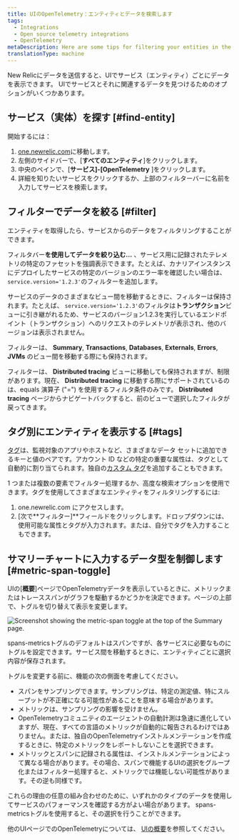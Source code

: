 ```yaml
---
title: UIのOpenTelemetry：エンティティとデータを検索します
tags:
  - Integrations
  - Open source telemetry integrations
  - OpenTelemetry
metaDescription: Here are some tips for filtering your entities in the New Relic UI.
translationType: machine
---
```



New Relicにデータを送信すると、UIでサービス（エンティティ）ごとにデータを表示できます。 UIでサービスとそれに関連するデータを見つけるためのオプションがいくつかあります。

## サービス（実体）を探す [#find-entity]

開始するには：

1. [one.newrelic.com](https://one.newrelic.com)に移動します。
2. 左側のサイドバーで、\[**すべてのエンティティ**]をクリックします。
3. 中央のペインで、\[**サービス]-\[OpenTelemetry** ]をクリックします。
4. 詳細を知りたいサービスをクリックするか、上部のフィルターバーに名前を入力してサービスを検索します。

## フィルターでデータを絞る [#filter]

エンティティを取得したら、サービスからのデータをフィルタリングすることができます。

フィルタバー**を使用してデータを絞り込む...** 、サービス用に記録されたテレメトリの特定のファセットを強調表示できます。たとえば、カナリアインスタンスにデプロイしたサービスの特定のバージョンのエラー率を確認したい場合は、 `service.version='1.2.3'`のフィルターを追加します。

サービスのデータのさまざまなビュー間を移動するときに、フィルターは保持されます。たとえば、 `service.version='1.2.3'`のフィルタは**トランザクション**ビューに引き継がれるため、サービスのバージョン1.2.3を実行しているエンドポイント（トランザクション）へのリクエストのテレメトリが表示され、他のバージョンは表示されません。

フィルターは、 **Summary**, **Transactions**, **Databases**, **Externals**, **Errors**, **JVMs** のビュー間を移動する際にも保持されます。

フィルターは、 **Distributed tracing** ビューに移動しても保持されますが、制限があります。現在、 **Distributed tracing** に移動する際にサポートされているのは、equals 演算子 ("=") を使用するフィルタ条件のみです。 **Distributed tracing** ページからナビゲートバックすると、前のビューで選択したフィルタが戻ってきます。

## タグ別にエンティティを表示する [#tags]

[タグ](https://docs.newrelic.com/docs/new-relic-solutions/new-relic-one/core-concepts/use-tags-help-organize-find-your-data/)は、監視対象のアプリやホストなど、さまざまなデータ セットに追加できるキーと値のペアです。アカウント ID などの特定の重要な属性は、タグとして自動的に割り当てられます。独自の[カスタム タグ](https://docs.newrelic.com/docs/more-integrations/open-source-telemetry-integrations/opentelemetry/best-practices/opentelemetry-best-practices-resources/tags)を追加することもできます。

1 つまたは複数の要素でフィルター処理するか、高度な検索オプションを使用できます。タグを使用してさまざまなエンティティをフィルタリングするには:

1. one.newrelic.com にアクセスします。
2. \[次で**フィルター]**フィールドをクリックします。ドロップダウンには、使用可能な属性とタグが入力されます。または、自分でタグを入力することもできます。

## サマリーチャートに入力するデータ型を制御します [#metric-span-toggle]

UIの\[**概要**]ページでOpenTelemetryデータを表示しているときに、メトリックまたはトレーススパンがグラフを駆動するかどうかを決定できます。ページの上部で、トグルを切り替えて表示を変更します。

<img
  title="Screenshot showing the metric-span toggle at the top of the Summary page."
  alt="Screenshot showing the metric-span toggle at the top of the Summary page."
  src={metricSpanToggleSummary}
/>

spans-metricsトグルのデフォルトはスパンですが、各サービスに必要なものにトグルを設定できます。サービス間を移動するときに、エンティティごとに選択内容が保存されます。

トグルを変更する前に、機能の次の側面を考慮してください。

* スパンをサンプリングできます。サンプリングは、特定の測定値、特にスループットが不正確になる可能性があることを意味する場合があります。
* メトリックは、サンプリングの影響を受けません。
* OpenTelemetryコミュニティのエージェントの自動計測は急速に進化していますが、現在、すべての言語のメトリックが自動的に報告されるわけではありません。または、独自のOpenTelemetryインストルメンテーションを作成するときに、特定のメトリックをレポートしないことを選択できます。
* メトリックとスパンに記録される属性は、インストルメンテーションによって異なる場合があります。その場合、スパンで機能するUIの選択をグループ化またはフィルター処理すると、メトリックでは機能しない可能性があります。その逆も同様です。

これらの理由の任意の組み合わせのために、いずれかのタイプのデータを使用してサービスのパフォーマンスを確認する方がよい場合があります。 spans-metricsトグルを使用すると、その選択を行うことができます。

他のUIページでのOpenTelemetryについては、 [UIの概要](/docs/more-integrations/open-source-telemetry-integrations/opentelemetry/view-your-data/opentelemetry-view-your-data)を参照してください。